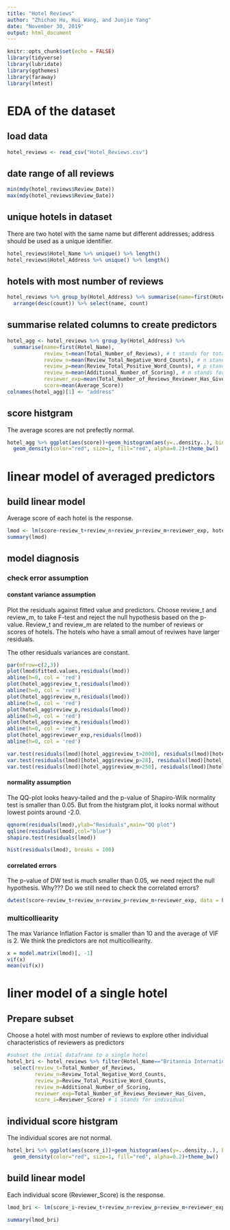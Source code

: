 ```yaml
---
title: "Hotel Reviews"
author: "Zhichao Hu, Hui Wang, and Junjie Yang"
date: "November 30, 2019"
output: html_document
---
```


```r
knitr::opts_chunk$set(echo = FALSE)
library(tidyverse)
library(lubridate)
library(ggthemes)
library(faraway)
library(lmtest)
```
# EDA of the dataset
## load data
```r
hotel_reviews <- read_csv("Hotel_Reviews.csv")
```
## date range of all reviews
```r
min(mdy(hotel_reviews$Review_Date))
max(mdy(hotel_reviews$Review_Date))
```

## unique hotels in dataset
There are two hotel with the same name but different addresses; address should be used as a unique identifier.
```r
hotel_reviews$Hotel_Name %>% unique() %>% length()
hotel_reviews$Hotel_Address %>% unique() %>% length()
```

## hotels with most number of reviews
```r
hotel_reviews %>% group_by(Hotel_Address) %>% summarise(name=first(Hotel_Name), count=n()) %>% 
  arrange(desc(count)) %>% select(name, count)

```

## summarise related columns to create predictors
```r
hotel_agg <- hotel_reviews %>% group_by(Hotel_Address) %>% 
  summarise(name=first(Hotel_Name), 
            review_t=mean(Total_Number_of_Reviews), # t stands for total
            review_n=mean(Review_Total_Negative_Word_Counts), # n stands for negtive
            review_p=mean(Review_Total_Positive_Word_Counts), # p stands for positive
            review_m=mean(Additional_Number_of_Scoring), # m stands for missing
            reviewer_exp=mean(Total_Number_of_Reviews_Reviewer_Has_Given), #exp stands for experience
            score=mean(Average_Score))
colnames(hotel_agg)[1] <- "address"
```

## score histgram

The average scores are not prefectly normal.
```r
hotel_agg %>% ggplot(aes(score))+geom_histogram(aes(y=..density..), binwidth=0.1, color="blue", fill="light blue")+
  geom_density(color="red", size=1, fill="red", alpha=0.2)+theme_bw()
```

# linear model of averaged predictors
## build linear model
Average score of each hotel is the response.
```r
lmod <- lm(score~review_t+review_n+review_p+review_m+reviewer_exp, hotel_agg)
summary(lmod)
```

## model diagnosis
### check error assumption
#### constant variance assumption

Plot the residuals against fitted value and predictors.
Choose review_t and review_m, to take F-test and reject the null hypothesis based on the p-value.
Review_t and review_m are related to the number of reviews or scores of hotels. The hotels who have a small amout of reviwes have larger residuals. 

The other residuals variances are constant. 
```r
par(mfrow=c(2,3))
plot(lmod$fitted.values,residuals(lmod))
abline(h=0, col = 'red')
plot(hotel_agg$review_t,residuals(lmod))
abline(h=0, col = 'red')
plot(hotel_agg$review_n,residuals(lmod))
abline(h=0, col = 'red')
plot(hotel_agg$review_p,residuals(lmod))
abline(h=0, col = 'red')
plot(hotel_agg$review_m,residuals(lmod))
abline(h=0, col = 'red')
plot(hotel_agg$reviewer_exp,residuals(lmod))
abline(h=0, col = 'red')

var.test(residuals(lmod)[hotel_agg$review_t>2000], residuals(lmod)[hotel_agg$review_t<2000])
var.test(residuals(lmod)[hotel_agg$review_p>28], residuals(lmod)[hotel_agg$review_p<28])
var.test(residuals(lmod)[hotel_agg$review_m>250], residuals(lmod)[hotel_agg$review_m<250])
```

#### normality assumption

The QQ-plot looks heavy-tailed and the p-value of Shapiro-Wilk normality test is smaller than 0.05.
But from the histgram plot, it looks normal without lowest points around -2.0.

```r
qqnorm(residuals(lmod),ylab="Residuals",main="QQ plot")
qqline(residuals(lmod),col="blue")
shapiro.test(residuals(lmod))

hist(residuals(lmod), breaks = 100)

```

#### correlated errors

The p-value of DW test is much smaller than 0.05, we need reject the null hypothesis. Why???
Do we still need to check the correlated errors?

```r
dwtest(score~review_t+review_n+review_p+review_m+reviewer_exp, data = hotel_agg)
```

### multicolliearity

The max Variance Inflation Factor is smaller than 10 and the average of VIF is 2. We think the predictors are not multicolliearity.

```r
x = model.matrix(lmod)[, -1]
vif(x)
mean(vif(x))
```


# liner model of a single hotel
## Prepare subset
Choose a hotel with most number of reviews to explore other individual characteristics of reviewers as predictors
```r
#subset the intial dataframe to a single hotel
hotel_bri <- hotel_reviews %>% filter(Hotel_Name=="Britannia International Hotel Canary Wharf") %>% 
  select(review_t=Total_Number_of_Reviews,
         review_n=Review_Total_Negative_Word_Counts,
         review_p=Review_Total_Positive_Word_Counts,
         review_m=Additional_Number_of_Scoring,
         reviewer_exp=Total_Number_of_Reviews_Reviewer_Has_Given,
         score_i=Reviewer_Score) # i stands for individual

```

## individual score histgram

The individual scores are not normal.
```r
hotel_bri %>% ggplot(aes(score_i))+geom_histogram(aes(y=..density..), binwidth=0.1, color="blue", fill="light blue")+
  geom_density(color="red", size=1, fill="red", alpha=0.2)+theme_bw()
```

## build linear model
Each individual score (Reviewer_Score) is the response.
```r
lmod_bri <- lm(score_i~review_t+review_n+review_p+review_m+reviewer_exp, hotel_bri)
```

```r
summary(lmod_bri)
```

```r

```


